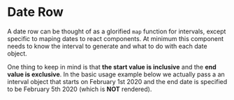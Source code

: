 
# Date Row 

A date row can be thought of as a glorified `map` function for intervals, except 
specific to maping dates to react components. At minimum this component needs to know
the interval to generate and what to do with each date object. 

One thing to keep in mind is that **the start value is inclusive** and the **end value is exclusive**. 
In the basic usage example below we actually pass a an interval object that starts on February 1st 2020 
and the end date is specified to be February 5th 2020 (which is **NOT** rendered). 

<Preview>
  <Story id="core-date-row--basic-usage" />
</Preview>

<Props />

